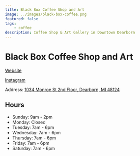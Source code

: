 ```yaml
---
title: Black Box Coffee Shop and Art
image: ../images/black-box-coffee.png
featured: false
tags:
    - coffee
description: Coffee Shop & Art Gallery in Downtown Dearborn
---
```


# Black Box Coffee Shop and Art

[Website](http://www.blackboxdearborn.com/)

[Instagram](https://www.instagram.com/blackboxdearborn/)

Address: [1034 Monroe St 2nd Floor, Dearborn, MI 48124](https://maps.app.goo.gl/2epzvvTLrnia1mqa7)

## Hours

- Sunday: 9am - 2pm
- Monday: Closed
- Tuesday: 7am - 6pm
- Wednesday: 7am - 6pm
- Thursday: 7am - 6pm
- Friday: 7am - 6pm
- Saturday: 7am - 6pm